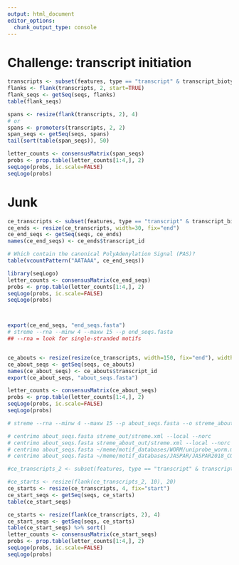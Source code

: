 ```yaml
---
output: html_document
editor_options: 
  chunk_output_type: console
---
```


# Challenge: transcript initiation

```r
transcripts <- subset(features, type == "transcript" & transcript_biotype == "protein_coding")
flanks <- flank(transcripts, 2, start=TRUE)
flank_seqs <- getSeq(seqs, flanks)
table(flank_seqs)

spans <- resize(flank(transcripts, 2), 4)
# or
spans <- promoters(transcripts, 2, 2)
span_seqs <- getSeq(seqs, spans)
tail(sort(table(span_seqs)), 50)

letter_counts <- consensusMatrix(span_seqs)
probs <- prop.table(letter_counts[1:4,], 2)
seqLogo(probs, ic.scale=FALSE)
seqLogo(probs)
```



# Junk


```r

ce_transcripts <- subset(features, type == "transcript" & transcript_biotype == "protein_coding")
ce_ends <- resize(ce_transcripts, width=30, fix="end")
ce_end_seqs <- getSeq(seqs, ce_ends)
names(ce_end_seqs) <- ce_ends$transcript_id

# Which contain the canonical PolyAdenylation Signal (PAS)?
table(vcountPattern("AATAAA", ce_end_seqs))

library(seqLogo)
letter_counts <- consensusMatrix(ce_end_seqs)
probs <- prop.table(letter_counts[1:4,], 2)
seqLogo(probs, ic.scale=FALSE)
seqLogo(probs)



export(ce_end_seqs, "end_seqs.fasta")
# streme --rna --minw 4 --maxw 15 --p end_seqs.fasta
## --rna = look for single-stranded motifs


ce_abouts <- resize(resize(ce_transcripts, width=150, fix="end"), width=300, fix="start")
ce_about_seqs <- getSeq(seqs, ce_abouts)
names(ce_about_seqs) <- ce_abouts$transcript_id
export(ce_about_seqs, "about_seqs.fasta")

letter_counts <- consensusMatrix(ce_about_seqs)
probs <- prop.table(letter_counts[1:4,], 2)
seqLogo(probs, ic.scale=FALSE)
seqLogo(probs)

# streme --rna --minw 4 --maxw 15 --p about_seqs.fasta --o streme_about_out

# centrimo about_seqs.fasta streme_out/streme.xml --local --norc
# centrimo about_seqs.fasta streme_about_out/streme.xml --local --norc
# centrimo about_seqs.fasta ~/meme/motif_databases/WORM/uniprobe_worm.meme --local --norc
# centrimo about_seqs.fasta ~/meme/motif_databases/JASPAR/JASPAR2018_CORE_nematodes_non-redundant.meme --local --norc

#ce_transcripts_2 <- subset(features, type == "transcript" & transcript_biotype == "piRNA")

#ce_starts <- resize(flank(ce_transcripts_2, 10), 20)
ce_starts <- resize(ce_transcripts, 4, fix="start")
ce_start_seqs <- getSeq(seqs, ce_starts)
table(ce_start_seqs)

ce_starts <- resize(flank(ce_transcripts, 2), 4)
ce_start_seqs <- getSeq(seqs, ce_starts)
table(ce_start_seqs) %>% sort()
letter_counts <- consensusMatrix(ce_start_seqs)
probs <- prop.table(letter_counts[1:4,], 2)
seqLogo(probs, ic.scale=FALSE)
seqLogo(probs)
```
